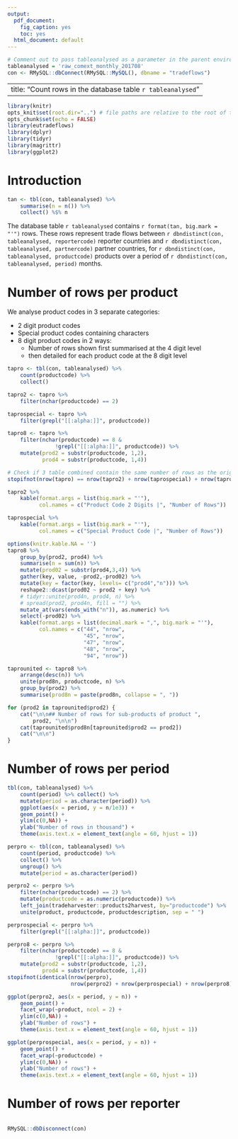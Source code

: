 ```yaml
---
output:
  pdf_document: 
    fig_caption: yes
    toc: yes
  html_document: default
---
```

```r
# Comment out to pass tableanalysed as a parameter in the parent environment
tableanalysed = 'raw_comext_monthly_201708' 
con <- RMySQL::dbConnect(RMySQL::MySQL(), dbname = "tradeflows")
```
---
title: "Count rows in the database table `r tableanalysed`"
---

```r
library(knitr)
opts_knit$set(root.dir="..") # file paths are relative to the root of the project directory
opts_chunk$set(echo = FALSE)
library(eutradeflows)
library(dplyr)
library(tidyr)
library(magrittr)
library(ggplot2)
``` 


# Introduction
```r
tan <- tbl(con, tableanalysed) %>% 
    summarise(n = n()) %>% 
    collect() %$% n

```

The database table `r tableanalysed` contains `r format(tan, big.mark = "'")` rows. 
These rows represent trade flows between 
`r dbndistinct(con, tableanalysed, reportercode)` reporter countries 
and `r dbndistinct(con, tableanalysed, partnercode)` partner countries,
for `r dbndistinct(con, tableanalysed, productcode)` products
over a period of `r dbndistinct(con, tableanalysed, period)` months.

\pagebreak

# Number of rows per product
We analyse product codes in 3 separate categories: 

 * 2 digit product codes 
 * Special product codes containing characters 
 * 8 digit product codes in 2 ways:
    * Number of rows shown first summarised at the 4 digit level
    * then detailed for each product code at the 8 digit level 
 
```r
tapro <- tbl(con, tableanalysed) %>% 
    count(productcode) %>% 
    collect()

tapro2 <- tapro %>% 
    filter(nchar(productcode) == 2)

taprospecial <- tapro %>%
    filter(grepl("[[:alpha:]]", productcode))

tapro8 <- tapro %>% 
    filter(nchar(productcode) == 8 & 
               !grepl("[[:alpha:]]", productcode)) %>% 
    mutate(prod2 = substr(productcode, 1,2),
           prod4 = substr(productcode, 1,4))

# Check if 3 table combined contain the same number of rows as the original
stopifnot(nrow(tapro) == nrow(tapro2) + nrow(taprospecial) + nrow(tapro8))

tapro2 %>% 
    kable(format.args = list(big.mark = "'"),
          col.names = c("Product Code 2 Digits |", "Number of Rows"))

taprospecial %>% 
    kable(format.args = list(big.mark = "'"),
          col.names = c("Special Product Code |", "Number of Rows"))
```

\pagebreak
```r
options(knitr.kable.NA = '')
tapro8 %>% 
    group_by(prod2, prod4) %>% 
    summarise(n = sum(n)) %>% 
    mutate(prod02 = substr(prod4,3,4)) %>% 
    gather(key, value, -prod2,-prod02) %>% 
    mutate(key = factor(key, levels= c("prod4","n"))) %>% 
    reshape2::dcast(prod02 ~ prod2 + key) %>% 
    # tidyr::unite(prod4n, prod4, n) %>% 
    # spread(prod2, prod4n, fill = "") %>% 
    mutate_at(vars(ends_with("n")), as.numeric) %>% 
    select(-prod02) %>%
    kable(format.args = list(decimal.mark = ",", big.mark = "'"),
          col.names = c("44", "nrow",
                        "45", "nrow",
                        "47", "nrow", 
                        "48", "nrow",
                        "94", "nrow"))
```



```r
taprounited <- tapro8 %>% 
    arrange(desc(n)) %>% 
    unite(prod8n, productcode, n) %>% 
    group_by(prod2) %>% 
    summarise(prod8n = paste(prod8n, collapse = ", ")) 

for (prod2 in taprounited$prod2) {
    cat("\n\n## Number of rows for sub-products of product ",
        prod2, "\n\n")
    cat(taprounited$prod8n[taprounited$prod2 == prod2])
    cat("\n\n")
}
```


# Number of rows per period
```r
tbl(con, tableanalysed) %>% 
    count(period) %>% collect() %>% 
    mutate(period = as.character(period)) %>% 
    ggplot(aes(x = period, y = n/1e3)) +
    geom_point() +
    ylim(c(0,NA)) +
    ylab("Number of rows in thousand") +
    theme(axis.text.x = element_text(angle = 60, hjust = 1))
```

```r
perpro <- tbl(con, tableanalysed) %>% 
    count(period, productcode) %>% 
    collect() %>%
    ungroup() %>% 
    mutate(period = as.character(period))

perpro2 <- perpro %>%
    filter(nchar(productcode) == 2) %>% 
    mutate(productcode = as.numeric(productcode)) %>% 
    left_join(tradeharvester::products2harvest, by="productcode") %>% 
    unite(product, productcode, productdescription, sep = " ")

perprospecial <- perpro %>%
    filter(grepl("[[:alpha:]]", productcode))

perpro8 <- perpro %>% 
    filter(nchar(productcode) == 8 & 
               !grepl("[[:alpha:]]", productcode)) %>% 
    mutate(prod2 = substr(productcode, 1,2),
           prod4 = substr(productcode, 1,4))
stopifnot(identical(nrow(perpro),
                    nrow(perpro2) + nrow(perprospecial) + nrow(perpro8)))
```


```r
ggplot(perpro2, aes(x = period, y = n)) +
    geom_point() +
    facet_wrap(~product, ncol = 2) +
    ylim(c(0,NA)) +
    ylab("Number of rows") +
    theme(axis.text.x = element_text(angle = 60, hjust = 1))
```


```r
ggplot(perprospecial, aes(x = period, y = n)) +
    geom_point() +
    facet_wrap(~productcode) +
    ylim(c(0,NA)) +
    ylab("Number of rows") +
    theme(axis.text.x = element_text(angle = 60, hjust = 1))
```


# Number of rows per reporter
```r

```



```r
RMySQL::dbDisconnect(con)
```

